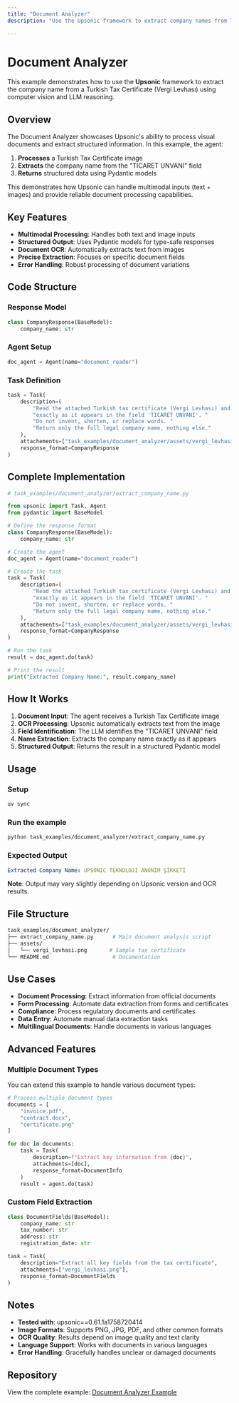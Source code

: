 ```yaml
---
title: "Document Analyzer"
description: "Use the Upsonic framework to extract company names from Turkish Tax Certificates using computer vision and LLM reasoning."

---
```


# Document Analyzer

This example demonstrates how to use the **Upsonic** framework to extract the company name from a Turkish Tax Certificate (Vergi Levhası) using computer vision and LLM reasoning.

## Overview

The Document Analyzer showcases Upsonic's ability to process visual documents and extract structured information. In this example, the agent:

1. **Processes** a Turkish Tax Certificate image
2. **Extracts** the company name from the "TICARET UNVANI" field
3. **Returns** structured data using Pydantic models

This demonstrates how Upsonic can handle multimodal inputs (text + images) and provide reliable document processing capabilities.

## Key Features

- **Multimodal Processing**: Handles both text and image inputs
- **Structured Output**: Uses Pydantic models for type-safe responses
- **Document OCR**: Automatically extracts text from images
- **Precise Extraction**: Focuses on specific document fields
- **Error Handling**: Robust processing of document variations

## Code Structure

### Response Model

```python
class CompanyResponse(BaseModel):
    company_name: str
```

### Agent Setup

```python
doc_agent = Agent(name="document_reader")
```

### Task Definition

```python
task = Task(
    description=(
        "Read the attached Turkish tax certificate (Vergi Levhası) and return the company name "
        "exactly as it appears in the field 'TICARET UNVANI'. "
        "Do not invent, shorten, or replace words. "
        "Return only the full legal company name, nothing else."
    ),
    attachements=["task_examples/document_analyzer/assets/vergi_levhasi.png"],
    response_format=CompanyResponse
)
```

## Complete Implementation

```python
# task_examples/document_analyzer/extract_company_name.py

from upsonic import Task, Agent
from pydantic import BaseModel

# Define the response format
class CompanyResponse(BaseModel):
    company_name: str

# Create the agent
doc_agent = Agent(name="document_reader")

# Create the task
task = Task(
    description=(
        "Read the attached Turkish tax certificate (Vergi Levhası) and return the company name "
        "exactly as it appears in the field 'TICARET UNVANI'. "
        "Do not invent, shorten, or replace words. "
        "Return only the full legal company name, nothing else."
    ),
    attachements=["task_examples/document_analyzer/assets/vergi_levhasi.png"],
    response_format=CompanyResponse
)

# Run the task
result = doc_agent.do(task)

# Print the result
print("Extracted Company Name:", result.company_name)
```

## How It Works

1. **Document Input**: The agent receives a Turkish Tax Certificate image
2. **OCR Processing**: Upsonic automatically extracts text from the image
3. **Field Identification**: The LLM identifies the "TICARET UNVANI" field
4. **Name Extraction**: Extracts the company name exactly as it appears
5. **Structured Output**: Returns the result in a structured Pydantic model

## Usage

### Setup

```bash
uv sync
```

### Run the example

```bash
python task_examples/document_analyzer/extract_company_name.py
```

### Expected Output

```yaml
Extracted Company Name: UPSONIC TEKNOLOJİ ANONİM ŞİRKETİ
```

**Note**: Output may vary slightly depending on Upsonic version and OCR results.

## File Structure

```bash
task_examples/document_analyzer/
├── extract_company_name.py      # Main document analysis script
├── assets/
│   └── vergi_levhasi.png       # Sample tax certificate
└── README.md                    # Documentation
```

## Use Cases

- **Document Processing**: Extract information from official documents
- **Form Processing**: Automate data extraction from forms and certificates
- **Compliance**: Process regulatory documents and certificates
- **Data Entry**: Automate manual data extraction tasks
- **Multilingual Documents**: Handle documents in various languages

## Advanced Features

### Multiple Document Types

You can extend this example to handle various document types:

```python
# Process multiple document types
documents = [
    "invoice.pdf",
    "contract.docx", 
    "certificate.png"
]

for doc in documents:
    task = Task(
        description=f"Extract key information from {doc}",
        attachments=[doc],
        response_format=DocumentInfo
    )
    result = agent.do(task)
```

### Custom Field Extraction

```python
class DocumentFields(BaseModel):
    company_name: str
    tax_number: str
    address: str
    registration_date: str

task = Task(
    description="Extract all key fields from the tax certificate",
    attachments=["vergi_levhasi.png"],
    response_format=DocumentFields
)
```

## Notes

- **Tested with**: upsonic==0.61.1a1758720414
- **Image Formats**: Supports PNG, JPG, PDF, and other common formats
- **OCR Quality**: Results depend on image quality and text clarity
- **Language Support**: Works with documents in various languages
- **Error Handling**: Gracefully handles unclear or damaged documents

## Repository

View the complete example: [Document Analyzer Example](https://github.com/Upsonic/Examples/tree/master/task_examples/document_analyzer)
